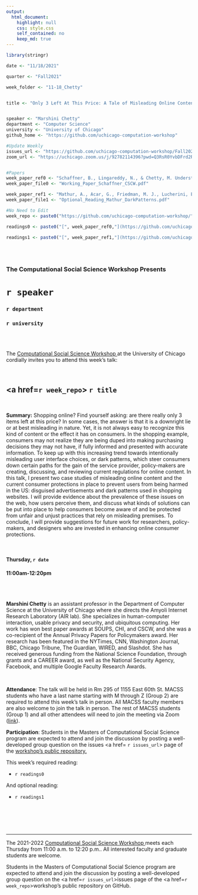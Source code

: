 ```yaml
---
output:
  html_document:
    highlight: null
    css: style.css
    self_contained: no
    keep_md: true
---
```


```r
library(stringr)

date <- "11/18/2021"

quarter <- "Fall2021"

week_folder <- "11-18_Chetty"


title <- "Only 3 Left At This Price: A Tale of Misleading Online Content and Consumer Protections"


speaker <- "Marshini Chetty"
department <- "Computer Science"
university <- "University of Chicago"
github_home <- "https://github.com/uchicago-computation-workshop"

#Update Weekly
issues_url <- "https://github.com/uchicago-computation-workshop/Fall2021/issues/10"
zoom_url <- "https://uchicago.zoom.us/j/92782114396?pwd=Q3RsR0YvbDFrd2R0MWZ4QllKUUFtZz09"


#Papers
week_paper_ref0 <- "Schaffner, B., Lingareddy, N., & Chetty, M. Understanding Account Deletion and Related Dark Patterns on Social Media. Working Paper."
week_paper_file0 <- "Working_Paper_Schaffner_CSCW.pdf"

week_paper_ref1 <- "Mathur, A., Acar, G., Friedman, M. J., Lucherini, E., Mayer, J., Chetty, M., & Narayanan, A. (2019). Dark patterns at scale: Findings from a crawl of 11K shopping websites. Proceedings of the ACM on Human-Computer Interaction, 3(CSCW), 1-32."
week_paper_file1 <- "Optional_Reading_Mathur_DarkPatterns.pdf"

#No Need to Edit
week_repo <- paste0("https://github.com/uchicago-computation-workshop/",quarter,"/tree/master/",week_folder)

readings0 <- paste0("[", week_paper_ref0,"](https://github.com/uchicago-computation-workshop/",quarter,"/blob/master/", week_folder,"/",week_paper_file0,")")

readings1 <- paste0("[", week_paper_ref1,"](https://github.com/uchicago-computation-workshop/",quarter,"/blob/master/", week_folder,"/",week_paper_file1,")")
  
```



<br>

<h3 class=pfblock-header> The Computational Social Science Workshop Presents </h3>

<h1 class=pfblock-header3> `r speaker`</h1>
<h3 class=pfblock-header3> `r department` </h3>
<h3 class=pfblock-header3> `r university` </h3>

<br><br>



<p class=pfblock-header3>The <a href="https://macss.uchicago.edu/content/computation-workshop"> Computational Social Science Workshop </a> at the University of Chicago cordially invites you to attend this week's talk:</p>



<br>

<div class=pfblock-header3>
<h2 class=pfblock-header>
  <a href=`r week_repo`> `r title` </a>
</h2>

<br>
</div>



<p class=footertext2>

**Summary:** Shopping online? Find yourself asking: are there really only 3 items left at this price? In some cases, the answer is that it is a downright lie or at best misleading in nature. Yet, it is not always easy to recognize this kind of content or the effect it has on consumers. In the shopping example, consumers may not realize they are being duped into making purchasing decisions they may not have, if fully informed and presented with accurate information. To keep up with this increasing trend towards intentionally misleading user interface choices, or dark patterns, which steer consumers down certain paths for the gain of the service provider, policy-makers are creating, discussing, and reviewing current regulations for online content. In this talk, I present two case studies of misleading online content and the current consumer protections in place to prevent users from being harmed in the US: disguised advertisements and dark patterns used in shopping websites. I will provide evidence about the prevalence of these issues on the web, how users perceive them, and discuss what kinds of solutions can be put into place to help consumers become aware of and be protected from unfair and unjust practices that rely on misleading premises. To conclude, I will provide suggestions for future work for researchers, policy-makers, and designers who are invested in enhancing online consumer protections.



</p>

<br>

<h4 class=pfblock-header3> Thursday, `r date` </h4>
<h4 class=pfblock-header3> 11:00am-12:20pm </h4>

<br><br>

<p class=footertext2>

**Marshini Chetty** is an assistant professor in the Department of Computer Science at the University of Chicago where she directs the Amyoli Internet Research Laboratory (AIR lab). She specializes in human-computer interaction, usable privacy and security, and ubiquitous computing. Her work has won best paper awards at SOUPS, CHI, and CSCW, and she was a co-recipient of the Annual Privacy Papers for Policymakers award. Her research has been featured in the NYTimes, CNN, Washington Journal, BBC, Chicago Tribune, The Guardian, WIRED, and Slashdot. She has received generous funding from the National Science Foundation, through grants and a CAREER award, as well as the National Security Agency, Facebook, and multiple Google Faculty Research Awards.


</p>

<br>

<p class=footertext2>

**Attendance**: The talk will be held in Rm 295 of 1155 East 60th St. MACSS students who have a last name starting with M through Z (Group 2) are required to attend this week's talk in person. All MACSS faculty members are also welcome to join the talk in person. The rest of MACSS students (Group 1) and all other attendees will need to join the meeting via Zoom ([link](`r zoom_url`)).

<p class=footertext2>

**Participation**: Students in the Masters of Computational Social Science program are expected to attend and join the discussion by posting a well-developed group question on the issues <a href= `r issues_url`> page </a> of the <a href="https://github.com/uchicago-computation-workshop"> workshop's public repository.</a>

This week's required reading:

- `r readings0`

And optional reading:

- `r readings1`



<br>

<br><br>

---

<p class=footertext> The 2021-2022 <a href="https://macss.uchicago.edu/content/computation-workshop"> Computational Social Science Workshop </a> meets each Thursday from 11:00 a.m. to 12:20 p.m.. All interested faculty and graduate students are welcome.</p>



<p class=footertext>Students in the Masters of Computational Social Science program are expected to attend and join the discussion by posting a well-developed group question on the <a href=`r issues_url`>issues page</a> of the <a href=`r week_repo`>workshop's public repository on GitHub.</a></p>

